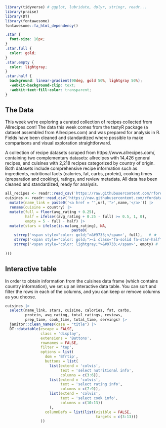 ```r
library(tidyverse) # ggplot, lubridate, dplyr, stringr, readr...
library(praise)
library(DT)
library(fontawesome)
fontawesome::fa_html_dependency()
```


```css
.star {
  font-size: 16px;
}
.star.full {
  color: gold;
}
.star.empty {
  color: lightgray;
}
.star.half {
  background: linear-gradient(90deg, gold 50%, lightgray 50%);
  -webkit-background-clip: text;
  -webkit-text-fill-color: transparent;
}
```

## The Data

This week we’re exploring a curated collection of recipes collected from Allrecipes.com! The data this week comes from the tastyR package (a dataset assembled from Allrecipes.com) and was prepared for analysis in R. Fields have been cleaned and standardized where possible to make comparisons and visual exploration straightforward.

A collection of recipe datasets scraped from https://www.allrecipes.com/, containing two complementary datasets: allrecipes with 14,426 general recipes, and cuisines with 2,218 recipes categorized by country of origin. Both datasets include comprehensive recipe information such as ingredients, nutritional facts (calories, fat, carbs, protein), cooking times (preparation and cooking), ratings, and review metadata. All data has been cleaned and standardized, ready for analysis.

```r
all_recipes <- readr::read_csv('https://raw.githubusercontent.com/rfordatascience/tidytuesday/main/data/2025/2025-09-16/all_recipes.csv')
cuisines <- readr::read_csv('https://raw.githubusercontent.com/rfordatascience/tidytuesday/main/data/2025/2025-09-16/cuisines.csv') |> 
  mutate(name_link = paste0('<a href = "',url,'">',name,'</a>')) |> 
  rename(cuisine = country) |> 
  mutate(full = floor(avg_rating + 0.25),
         half = ifelse((avg_rating + 0.25 - full) >= 0.5, 1, 0),
         empty = 5 - full - half) |> 
  mutate(stars = ifelse(is.na(avg_rating), NA,
                              paste0( 
    strrep('<span style="color: gold;">&#9733;</span>', full),   # ★
    strrep('<span style="color: gold;"><i class="fa-solid fa-star-half"></i></span>', half),    # optional placeholder for half
    strrep('<span style="color: lightgray;">&#9733;</span>', empty) # ☆ in grey
  
)))
```

## Interactive table
In order to obtain information from the cuisines data frame (which contains country information), we set up an interactive data table. You can sort and filter the rows in each of the columns, and you can keep or remove columns as you choose.

```r
cuisines |> 
  select(name_link, stars, cuisine, calories, fat, carbs,
         protein, avg_rating, total_ratings, reviews,
         prep_time, cook_time, total_time, servings) |> 
  janitor::clean_names(case = "title") |> 
  DT::datatable(escape = FALSE,
                class = 'display',
                extensions = 'Buttons',
                rownames = FALSE,
                filter = 'top',
                options = list(
                  dom = 'Bfrtip',
                  buttons = list(
                    list(extend = 'colvis', 
                         text = 'select nutritional info',
                         columns = c(3:6)),
                    list(extend = 'colvis', 
                         text = 'select rating info',
                         columns = c(7:9)),                    
                    list(extend = 'colvis', 
                         text = 'select cook info',
                         columns = c(10:13))  
                    ),
                  columnDefs = list(list(visible = FALSE,
                                         targets = c(3:13)))
                ))
```


